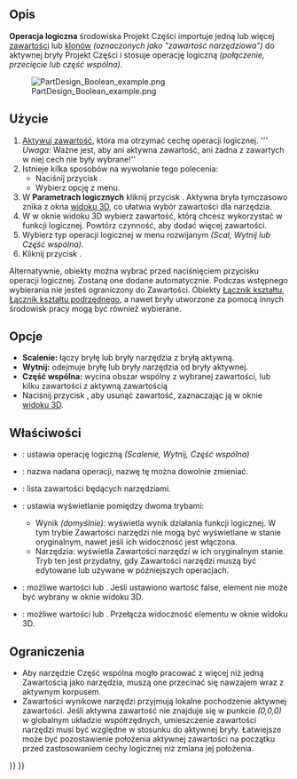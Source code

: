 <languages/>

{{Docnav/pl
|[[PartDesign_SubtractiveWedge/pl|Subtraktywny klin]]
|[[PartDesign_Fillet/pl|Zaokrąglenie]]
|[[PartDesign_Workbench/pl|środowisko pracy Projekt Części]]
|IconL=PartDesign_SubtractiveWedge.svg
|IconR=PartDesign_Fillet.svg
|IconC=Workbench_PartDesign.svg
}}

{{GuiCommand/pl
|Name=PartDesign Boolean
|Name/pl=Projekt Części: Operacja logiczna
|MenuLocation=Projekt Części → Operacja logiczna
|Workbenches=[[PartDesign_Workbench/pl|Projekt Części]]
|Version=0.17
}}

<span id="Description"></span>
==Opis==

'''Operacja logiczna''' środowiska Projekt Części importuje jedną lub więcej [[PartDesign_Body/pl|zawartości]] lub [[PartDesign_Clone/pl|klonów]] ''(oznaczonych jako "zawartość narzędziowa")'' do aktywnej bryły Projekt Części i stosuje operację logiczną ''(połączenie, przecięcie lub część wspólna)''.

[[File:PartDesign_Boolean_example.png|none]]

{{Caption|Po lewej: aktywna zawartość ''(A)'' z bryłami narzędziowymi ''(B)'' i ''(C)''. Po prawej: wynik po wykonaniu operacji przecięcia.}}

<span id="Usage"></span>
==Użycie==

# [[PartDesign_Body/pl#Pojedyncza_ci.C4.85g.C5.82a_bry.C5.82a|Aktywuj zawartość]], która ma otrzymać cechę operacji logicznej. ''''' Uwaga'': Ważne jest, aby ani aktywna zawartość, ani żadna z zawartych w niej cech nie były wybrane!''
# Istnieje kilka sposobów na wywołanie tego polecenia:
#* Naciśnij przycisk {{Button|[[Image:PartDesign_Boolean.svg|16px]] [[PartDesign_Boolean/pl|Operacja logiczna]]}}.
#* Wybierz opcję {{MenuCommand|Projekt Części → [[Image:PartDesign_Boolean.svg|16px]] Operacja logiczna}} z menu.
# W '''Parametrach logicznych''' kliknij przycisk {{KEY|Dodaj zawartość}}. Aktywna bryła tymczasowo znika z okna [[3D_view/pl|widoku 3D]], co ułatwia wybór zawartości dla narzędzia.
# W w oknie widoku 3D wybierz zawartość, którą chcesz wykorzystać w funkcji logicznej. Powtórz czynność, aby dodać więcej zawartości.
# Wybierz typ operacji logicznej w menu rozwijanym ''(Scal, Wytnij lub Część wspólna)''.
# Kliknij przycisk {{Button|OK}}.

Alternatywnie, obiekty można wybrać przed naciśnięciem przycisku operacji logicznej. Zostaną one dodane automatycznie. Podczas wstępnego wybierania nie jesteś ograniczony do Zawartości. Obiekty [[PartDesign_ShapeBinder/pl|Łącznik kształtu]], [[PartDesign_SubShapeBinder/pl|Łącznik kształtu podrzędnego]], a nawet bryły utworzone za pomocą innych środowisk pracy mogą być również wybierane.

<span id="Options"></span>
==Opcje==

* '''Scalenie:''' łączy bryłę lub bryły narzędzia z bryłą aktywną.
* '''Wytnij:''' odejmuje bryłę lub bryły narzędzia od bryły aktywnej.
* '''Część wspólna:''' wycina obszar wspólny z wybranej zawartości, lub kilku zawartości z aktywną zawartością
* Naciśnij przycisk {{Button|Usuń zawartość}}, aby usunąć zawartość, zaznaczając ją w oknie [[3D_view/pl|widoku 3D]].

<span id="Properties"></span>
==Właściwości==

* {{PropertyData|Typ}}: ustawia operację logiczną ''(Scalenie, Wytnij, Część wspólna)''
* {{PropertyData|Etykieta}}: nazwa nadana operacji, nazwę tę można dowolnie zmieniać.
* {{PropertyData|Grupa}}: lista zawartości będących narzędziami.
* {{PropertyView|Wyświetlanie}}: ustawia wyświetlanie pomiędzy dwoma trybami:
** Wynik ''(domyślnie)'': wyświetla wynik działania funkcji logicznej. W tym trybie Zawartości narzędzi nie mogą być wyświetlane w stanie oryginalnym, nawet jeśli ich widoczność jest włączona.
** Narzędzia: wyświetla Zawartości narzędzi w ich oryginalnym stanie. Tryb ten jest przydatny, gdy Zawartości narzędzi muszą być edytowane lub używane w późniejszych operacjach.
* {{PropertyView|Wybieralne}}: możliwe wartości {{true/pl}} lub {{false/pl}}. Jeśli ustawiono wartość false, element nie może być wybrany w oknie widoku 3D.
* {{PropertyView|Widoczność}}: możliwe wartości {{true/pl}} lub {{false/pl}}. Przełącza widoczność elementu w oknie widoku 3D.

<span id="Limitations"></span>
==Ograniczenia==

* Aby narzędzie Część wspólna mogło pracować z więcej niż jedną Zawartością jako narzędzia, muszą one przecinać się nawzajem wraz z aktywnym korpusem.
* Zawartości wynikowe narzędzi przyjmują lokalne pochodzenie aktywnej zawartości. Jeśli aktywna zawartość nie znajduje się w punkcie ''(0,0,0)'' w globalnym układzie współrzędnych, umieszczenie zawartości narzędzi musi być względne w stosunku do aktywnej bryły. Łatwiejsze może być pozostawienie położenia aktywnej zawartości na początku przed zastosowaniem cechy logicznej niż zmiana jej położenia.


{{Docnav/pl
|[[PartDesign_SubtractiveWedge/pl|Subtraktywny klin]]
|[[PartDesign_Fillet/pl|Zaokrąglenie]]
|[[PartDesign_Workbench/pl|środowisko pracy Projekt Części]]
|IconL=PartDesign_SubtractiveWedge.svg
|IconR=PartDesign_Fillet.svg
|IconC=Workbench_PartDesign.svg
}}

{{PartDesign Tools navi{{#translation:}}}}
{{Userdocnavi{{#translation:}}}}